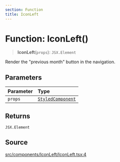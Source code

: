```yaml
---
section: Function
title: IconLeft
---
```


# Function: IconLeft()

> **IconLeft**(`props`): `JSX.Element`

Render the "previous month" button in the navigation.

## Parameters

| Parameter | Type |
| :------ | :------ |
| `props` | [`StyledComponent`](/api/latest/type-aliases/StyledComponent.mdx) |

## Returns

`JSX.Element`

## Source

[src/components/IconLeft/IconLeft.tsx:4](https://github.com/gpbl/react-day-picker/blob/a8bfa5451/src/components/IconLeft/IconLeft.tsx#L4)
